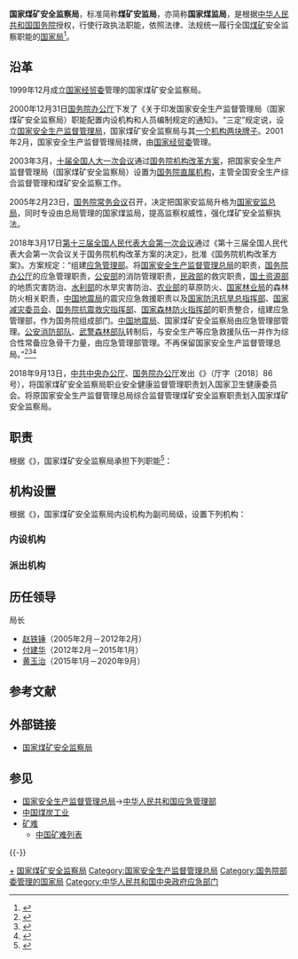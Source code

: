 {{Pathnav|中华人民共和国国务院|国家安全生产监督管理总局}}
{{Infobox PRCG
|机构名称 = 国家煤矿安全监察局
|标志1 = National Emblem of the People's Republic of China (2).svg
|标志1说明 = [[s:国务院关于国家行政机关和企业事业单位社会团体印章管理的规定|1999年规定]]：[[印章|印章]][[直径|直径]]4.5厘米，中央刊[[中华人民共和国国徽|国徽]]，由[[中华人民共和国国务院|国务院]]制发。
|职位1 = 局长
|人员1 = [[黄玉治|黄玉治]]
|职位2 = 副局长
|人员2 = [[李万疆|李万疆]]、{{wrap}}[[宋元明|宋元明]]、{{wrap}}[[桂来保|桂来保]]
|人数2 = 3
|成立时间 = 1999年12月
|撤销时间 = 2020年9月22日
|上级机构 = [[中华人民共和国应急管理部|中华人民共和国应急管理部]]
|机构类型 = [[国务院部委管理的国家局|国务院部委管理的国家局]]
|行政级别 = 副部级
|地址1 = [[北京市|北京市]][[东城区_(北京市)|东城区]]和平里北街21号
|邮编1 = 100713
|image1 = Site of former Ministry of Coal Industry (20210204171314).jpg
|caption1 = 煤矿安监局已改挂[[国家矿山安全监察局|国家矿山安全监察局]]牌匾
|官网 = {{URL|http://www.chinacoal-safety.gov.cn/}}
}}
'''国家煤矿安全监察局'''，标准简称'''煤矿安监局'''，亦简称'''国家煤监局'''，是根据[[中华人民共和国国务院|中华人民共和国国务院]]授权，行使行政执法职能，依照法律、法规统一履行全国[[煤矿|煤矿]]安全监察职能的[[国务院部委管理的国家局|国家局]]<ref name="官方简称">{{cite web |author1=国务院办公厅秘书局 |title=关于转发国务院机构简称的通知 |url=http://www.gdllw.org/tzgg/201806/W020180622515099385181.pdf |website=广东老龄网 |accessdate=2018-11-25 |location=北京 |language=zh-cn |archive-url=https://web.archive.org/web/20181125030045/http://www.gdllw.org/tzgg/201806/W020180622515099385181.pdf |archive-date=2018-11-25 |dead-url=yes }}</ref>。

== 沿革 ==
1999年12月成立[[中华人民共和国国家经济贸易委员会|国家经贸委]]管理的国家煤矿安全监察局。

2000年12月31日[[国务院办公厅|国务院办公厅]]下发了《关于印发国家安全生产监督管理局（国家煤矿安全监察局）职能配置内设机构和人员编制规定的通知》。“三定”规定说，设立[[国家安全生产监督管理总局|国家安全生产监督管理局]]，国家煤矿安全监察局与其[[一个机构两块牌子|一个机构两块牌子]]。2001年2月，国家安全生产监督管理局挂牌，由[[中华人民共和国国家经济贸易委员会|国家经贸委]]管理。

2003年3月，[[第十届全国人民代表大会#第一次会议|十届全国人大一次会议]]通过[[国务院机构改革#温家宝时期——2003年|国务院机构改革方案]]，把国家安全生产监督管理局（国家煤矿安全监察局）设置为[[国务院直属机构|国务院直属机构]]，主管全国安全生产综合监督管理和煤矿安全监察工作。

2005年2月23日，[[国务院常务会议|国务院常务会议]]召开，决定把国家安监局升格为[[国家安全生产监督管理总局|国家安监总局]]，同时专设由总局管理的国家煤监局，提高监察权威性，强化煤矿安全监察执法。

2018年3月17日[[第十三届全国人民代表大会#第一次会议|第十三届全国人民代表大会第一次会议]]通过《第十三届全国人民代表大会第一次会议关于国务院机构改革方案的决定》，批准《国务院机构改革方案》。方案规定：“组建[[中华人民共和国应急管理部|应急管理部]]。将[[国家安全生产监督管理总局|国家安全生产监督管理总局]]的职责，[[中华人民共和国国务院办公厅|国务院办公厅]]的应急管理职责，[[中华人民共和国公安部|公安部]]的消防管理职责，[[中华人民共和国民政部|民政部]]的救灾职责，[[中华人民共和国国土资源部|国土资源部]]的地质灾害防治、[[中华人民共和国水利部|水利部]]的水旱灾害防治、[[中华人民共和国农业部|农业部]]的草原防火、[[国家林业局|国家林业局]]的森林防火相关职责，[[中国地震局|中国地震局]]的震灾应急救援职责以及[[国家防汛抗旱总指挥部|国家防汛抗旱总指挥部]]、[[国家减灾委员会|国家减灾委员会]]、[[国务院抗震救灾指挥部|国务院抗震救灾指挥部]]、[[国家森林防火指挥部|国家森林防火指挥部]]的职责整合，组建应急管理部，作为国务院组成部门。[[中国地震局|中国地震局]]、国家煤矿安全监察局由应急管理部管理。[[公安消防部队|公安消防部队]]、[[中国人民武装警察部队森林部队|武警森林部队]]转制后，与安全生产等应急救援队伍一并作为综合性常备应急骨干力量，由应急管理部管理。不再保留国家安全生产监督管理总局。”<ref>{{Cite web|url=http://www.npc.gov.cn/npc/dbdhhy/13_1/2018-03/14/content_2048552.htm|title=关于国务院机构改革方案的说明——2018年3月13日在第十三届全国人民代表大会第一次会议上|accessdate=2018-03-13|author=王勇|date=2018-03-13|publisher=中国人大网|archive-url=https://web.archive.org/web/20180609103422/http://www.npc.gov.cn/npc/dbdhhy/13_1/2018-03/14/content_2048552.htm|archive-date=2018-06-09|dead-url=yes}}</ref><ref>{{Cite web|url=http://www.npc.gov.cn/npc/xinwen/2018-03/17/content_2049996.htm|title=第十三届全国人民代表大会第一次会议关于国务院机构改革方案的决定|accessdate=2018-03-17|date=2018-03-17|publisher=中国人大网|archive-url=https://web.archive.org/web/20180318120500/http://www.npc.gov.cn/npc/xinwen/2018-03/17/content_2049996.htm|archive-date=2018-03-18|dead-url=yes}}</ref><ref>{{Cite web|url=http://www.npc.gov.cn/npc/xinwen/2018-03/18/content_2050371.htm|title=国务院机构改革方案|accessdate=2018-03-18|date=2018-03-18|publisher=中国人大网|archive-url=https://web.archive.org/web/20180318120458/http://www.npc.gov.cn/npc/xinwen/2018-03/18/content_2050371.htm|archive-date=2018-03-18|dead-url=yes}}</ref>

2018年9月13日，[[中共中央办公厅|中共中央办公厅]]、[[国务院办公厅|国务院办公厅]]发出《{{s|中共中央办公厅、国务院办公厅关于调整国家煤矿安全监察局职责机构编制的通知}}》（厅字〔2018〕86号），将国家煤矿安全监察局职业安全健康监督管理职责划入国家卫生健康委员会。将原国家安全生产监督管理总局综合监督管理煤矿安全监察职责划入国家煤矿安全监察局。

== 职责 ==
根据《{{s|国家煤矿安全监察局主要职责内设机构和人员编制规定}}》，国家煤矿安全监察局承担下列职能<ref>{{Cite web|url=http://www.gov.cn/zwgk/2005-08/15/content_21725.htm|title=国务院办公厅关于印发国家煤矿安全监察局主要职责内设机构和人员编制规定的通知|accessdate=2018-03-24|date=2005-08-15|publisher=中国政府网|archive-date=2018-03-24|archive-url=https://web.archive.org/web/20180324224552/http://www.gov.cn/zwgk/2005-08/15/content_21725.htm|dead-url=no}}</ref>：
{{columns-list|2|
# 研究煤矿安全生产工作的方针、政策，参与起草有关煤矿安全生产的法律、法规，拟定煤矿安全生产规章、规程和安全标准，提出煤矿安全生产规划和目标。
# 按照国家监察、地方监管、企业负责的原则，依法行使国家煤矿安全监察职权。依法监察煤矿企业贯彻执行安全生产法律、法规情况及其安全生产条件、设备设施安全和作业场所职业卫生情况，负责职业卫生安全许可证的颁发管理工作;对煤矿安全实施重点监察、专项监察和定期监察，对煤矿违法违规行为依法作出现场处理或实施行政处罚。
# 组织或参与煤矿重大、特大和特别重大事故调查处理，负责全国煤矿事故与职业危害的统计分析，发布全国煤矿安全生产信息。
# 指导煤矿安全生产科研工作，组织对煤矿使用的设备、材料、仪器仪表的安全监察工作。
# 负责煤矿安全生产许可证的颁发管理和矿长安全资格、煤矿特种作业人员（含煤矿[[礦井|矿井]]使用的特种设备作业人员）的培训发证工作。
# 组织煤矿建设工程安全设施的设计审查和竣工验收，对不符合安全生产标准的煤矿企业进行查处。
# 检查指导地方煤矿安全监督管理工作，对地方贯彻落实煤矿安全生产法律法规、标准，关闭不具备安全生产条件矿井，煤矿安全监督检查执法，煤矿安全生产专项整治、事故隐患整改及复查，煤矿事故责任人的责任追究落实等情况进行监督检查，并向有关地方人民政府及其有关部门提出意见和建议。
# 组织、指导和协调煤矿应急救援工作。
# 承办国务院、国务院安全生产委员会及国家安全生产监督管理总局交办的其他事项。
}}

== 机构设置 ==
根据《{{s|国家煤矿安全监察局主要职责内设机构和人员编制规定}}》，国家煤矿安全监察局内设机构为副司局级，设置下列机构：
=== 内设机构 ===
{{columns-list|2|
* [[国家煤矿安全监察局办公室|办公室]]
* [[国家煤矿安全监察局安全监察司|安全监察司]]
* [[国家煤矿安全监察局事故调查局|事故调查局]]
* [[国家煤矿安全监察局科技装备司|科技装备司]]
* [[国家煤矿安全监察局行业安全基础管理指导司|行业安全基础管理指导司]]
}}
=== 派出机构 ===

{{columns-list|2|
* [[北京煤矿安全监察局|北京煤矿安全监察局]]
* [[河北煤矿安全监察局|河北煤矿安全监察局]]
* [[山西煤矿安全监察局|山西煤矿安全监察局]]
* [[内蒙古煤矿安全监察局|内蒙古煤矿安全监察局]]
* [[辽宁煤矿安全监察局|辽宁煤矿安全监察局]]
* [[吉林煤矿安全监察局|吉林煤矿安全监察局]]
* [[黑龙江煤矿安全监察局|黑龙江煤矿安全监察局]]
* [[江苏煤矿安全监察局|江苏煤矿安全监察局]]
* [[安徽煤矿安全监察局|安徽煤矿安全监察局]]
* [[福建煤矿安全监察局|福建煤矿安全监察局]]
* [[江西煤矿安全监察局|江西煤矿安全监察局]]
* [[山东煤矿安全监察局|山东煤矿安全监察局]]
* [[河南煤矿安全监察局|河南煤矿安全监察局]]
* [[湖北煤矿安全监察局|湖北煤矿安全监察局]]
* [[湖南煤矿安全监察局|湖南煤矿安全监察局]]
* [[广西煤矿安全监察局|广西煤矿安全监察局]]
* [[重庆煤矿安全监察局|重庆煤矿安全监察局]]
* [[四川煤矿安全监察局|四川煤矿安全监察局]]
* [[贵州煤矿安全监察局|贵州煤矿安全监察局]]
* [[云南煤矿安全监察局|云南煤矿安全监察局]]
* [[陕西煤矿安全监察局|陕西煤矿安全监察局]]
* [[甘肃煤矿安全监察局|甘肃煤矿安全监察局]]
* [[青海煤矿安全监察局|青海煤矿安全监察局]]
* [[宁夏煤矿安全监察局|宁夏煤矿安全监察局]]
* [[新疆煤矿安全监察局|新疆煤矿安全监察局]]
* [[新疆生产建设兵团煤矿安全监察局|新疆生产建设兵团煤矿安全监察局]]
}}
== 历任领导 ==
; 局长
* [[赵铁锤|赵铁锤]]（2005年2月－2012年2月）
* [[付建华|付建华]]（2012年2月－2015年1月）
* [[黄玉治|黄玉治]]（2015年1月－2020年9月）

== 参考文献 ==
{{Reflist}}

== 外部链接 ==
* [http://www.chinacoal-safety.gov.cn/ 国家煤矿安全监察局]{{Wayback|url=http://www.chinacoal-safety.gov.cn/ |date=20081018225955 }}

== 参见 ==
* [[国家安全生产监督管理总局|国家安全生产监督管理总局]]→[[中华人民共和国应急管理部|中华人民共和国应急管理部]]
* [[中国煤炭工业|中国煤炭工业]]
* [[矿难|矿难]]
** [[中国矿难列表|中国矿难列表]]

{{-}}
{{s-start}}
{{s-off|[[国务院部委管理的国家局|国务院部委管理的国家局]]}}
{{s-before|[[中华人民共和国国家经济贸易委员会|中华人民共和国国家经济贸易委员会]]|rows=2}}
{{s-title|国务院煤矿安全监察部门|1999年12月至2020年9月22日}}
{{s-after|[[国家矿山安全监察局|国家矿山安全监察局]]}}
{{s-title|国务院煤矿职业安全健康监管部门|1999年12月至2018年9月13日}}
{{s-after|[[中华人民共和国国家卫生健康委员会|中华人民共和国国家卫生健康委员会]]}}
{{s-end}}
{{国务院}}
{{国务院/10|国家局}}
{{国务院/11|国家局}}
{{国务院/12|国家局}}
{{国务院/13|国家局}}
{{職業安全與健康}}

[[Category:中国煤矿|+]]
[[Category:国家煤矿安全监察局|]]
[[Category:国家安全生产监督管理总局|Category:国家安全生产监督管理总局]]
[[Category:国务院部委管理的国家局|Category:国务院部委管理的国家局]]
[[Category:中华人民共和国中央政府应急部门|Category:中华人民共和国中央政府应急部门]]